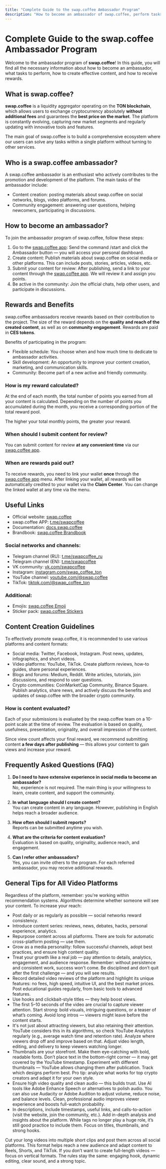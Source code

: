 ---
title: "Complete Guide to the swap.coffee Ambassador Program"
description: "How to become an ambassador of swap.coffee, perform tasks, create content, and receive rewards."
---

# Complete Guide to the swap.coffee Ambassador Program

Welcome to the ambassador program of **swap.coffee**! In this guide, you will find all the necessary information about how to become an ambassador, what tasks to perform, how to create effective content, and how to receive rewards.

## What is swap.coffee?

**swap.coffee** is a liquidity aggregator operating on the **TON blockchain**, which allows users to exchange cryptocurrency absolutely **without additional fees** and guarantees the **best price on the market**. The platform is constantly evolving, capturing new market segments and regularly updating with innovative tools and features.

The main goal of swap.coffee is to build a comprehensive ecosystem where our users can solve any tasks within a single platform without turning to other services.

## Who is a swap.coffee ambassador?

A swap.coffee ambassador is an enthusiast who actively contributes to the promotion and development of the platform. The main tasks of the ambassador include:

- Content creation: posting materials about swap.coffee on social networks, blogs, video platforms, and forums.
- Community engagement: answering user questions, helping newcomers, participating in discussions.

## How to become an ambassador?

To join the ambassador program of swap.coffee, follow these steps:

1. Go to the [swap.coffee app](https://t.me/swapcoffee): Send the command /start and click the Ambassador button — you will access your personal dashboard.
2. Create content: Publish materials about swap.coffee on social media or other platforms. This can include posts, stories, articles, videos, etc.
3. Submit your content for review: After publishing, send a link to your content through the [swap.coffee app](https://t.me/swapcoffee). We will review it and assign you points.
4. Be active in the community: Join the official chats, help other users, and participate in discussions.

## Rewards and Benefits

swap.coffee ambassadors receive rewards based on their contribution to the project. The size of the reward depends on the **quality and reach of the created content**, as well as on **community engagement**. Rewards are paid in **CES tokens**.

Benefits of participating in the program:

- Flexible schedule: You choose when and how much time to dedicate to ambassador activities.
- Skill development: An opportunity to improve your content creation, marketing, and communication skills.
- Community: Become part of a new active and friendly community.

### How is my reward calculated?

At the end of each month, the total number of points you earned from all your content is calculated. Depending on the number of points you accumulated during the month, you receive a corresponding portion of the total reward pool.

The higher your total monthly points, the greater your reward.

### When should I submit content for review?

You can submit content for review **at any convenient time** via our [swap.coffee app](https://t.me/swapcoffee).

### When are rewards paid out?

To receive rewards, you need to link your wallet **once** through the [swap.coffee app](https://t.me/swapcoffee) menu. After linking your wallet, all rewards will be automatically credited to your wallet via the **Claim Center**. You can change the linked wallet at any time via the menu.

## Useful Links

- Official website: [swap.coffee](https://swap.coffee/)
- swap.coffee APP: [t.me/swapcoffee](https://t.me/swapcoffee)
- Documentation: [docs.swap.coffee](https://docs.swap.coffee/)
- Brandbook: [swap.coffee Brandbook](https://www.figma.com/design/Hy5f6zwcsvvbgfm7PmhOsN/swap.coffee-guideline?node-id=0-1&p=f&t=56PifdcRtSgBjzis-0)

### Social networks and channels:

- Telegram channel (RU): [t.me/swapcoffee_ru](https://t.me/swapcoffee_ru)
- Telegram channel (EN): [t.me/swapcoffee](https://t.me/swapcoffee)
- VK community: [vk.com/swapcoffee](http://vk.com/swapcoffee)
- Instagram: [instagram.com/swap_coffee_ton](https://instagram.com/swap_coffee_ton)
- YouTube channel: [youtube.com/@swap.coffee](https://youtube.com/@swap.coffee)
- TikTok: [tiktok.com/@swap_coffee_ton](https://www.tiktok.com/@swap_coffee_ton)

### Additional:

- Emojis: [swap.coffee Emoji](https://t.me/addemoji/swap_coffee_emoji)
- Sticker pack: [swap.coffee Stickers](https://t.me/addstickers/swap_coffee_animated)

## Content Creation Guidelines

To effectively promote swap.coffee, it is recommended to use various platforms and content formats:

- Social media: Twitter, Facebook, Instagram. Post news, updates, infographics, and short videos.
- Video platforms: YouTube, TikTok. Create platform reviews, how-to guides, share personal experiences.
- Blogs and forums: Medium, Reddit. Write articles, tutorials, join discussions, and respond to user questions.
- Crypto communities: CoinMarketCap Community, Binance Square. Publish analytics, share news, and actively discuss the benefits and updates of swap.coffee with the broader crypto community.

### How is content evaluated?

Each of your submissions is evaluated by the swap.coffee team on a 10-point scale at the time of review. The evaluation is based on quality, usefulness, presentation, originality, and overall impression of the content.

Since view count affects your final reward, we recommend submitting content **a few days after publishing** — this allows your content to gain views and increase your reward.

## Frequently Asked Questions (FAQ)

1. **Do I need to have extensive experience in social media to become an ambassador?**  
No, experience is not required. The main thing is your willingness to learn, create content, and support the community.

2. **In what language should I create content?**  
You can create content in any language. However, publishing in English helps reach a broader audience.

3. **How often should I submit reports?**  
Reports can be submitted anytime you wish.

4. **What are the criteria for content evaluation?**  
Evaluation is based on quality, originality, audience reach, and engagement.

5. **Can I refer other ambassadors?**  
Yes, you can invite others to the program. For each referred ambassador, you may receive additional rewards.

## General Tips for All Video Platforms

Regardless of the platform, remember: you're working within recommendation systems. Algorithms determine whether someone will see your content. To increase your reach:

- Post daily or as regularly as possible — social networks reward consistency.
- Introduce content series: reviews, news, debates, hacks, personal experience, analytics.
- Repurpose content across all platforms. There are tools for automatic cross-platform posting — use them.
- Grow as a media personality: follow successful channels, adopt best practices, and ensure high content quality.
- Treat your growth like a real job — pay attention to details, analytics, engagement, and audience response. Remember: without persistence and consistent work, success won't come. Be disciplined and don’t quit after the first challenge — and you will see results.
- Record detailed video reviews of the platform and highlight its unique features: no fees, high speed, intuitive UI, and the best market prices. Post educational guides regularly, from basic tools to advanced features.
- Use hooks and clickbait-style titles — they help boost views.
- The first 5–10 seconds of the video are crucial to capture viewer attention. Start strong: bold visuals, intriguing questions, or a teaser of what’s coming. Avoid long intros — viewers might leave before the content starts.
- It's not just about attracting viewers, but also retaining their attention. YouTube considers this in its algorithms, so check YouTube Analytics regularly (e.g., average watch time and retention rate). Analyze where viewers drop off and improve based on that. Adjust video length, editing, and delivery to keep viewers watching longer.
- Thumbnails are your storefront. Make them eye-catching with bold, readable fonts. Don’t place text in the bottom-right corner — it may get covered by the YouTube timestamp. Experiment with different thumbnails — YouTube allows changing them after publication. Track which designs perform best. Pro tip: analyze what works for top crypto creators and adapt it for your own style.
- Ensure high video quality and clean audio — this builds trust. Use AI tools like Adobe Enhance Speech or alternatives to polish audio. You can also use Audacity or Adobe Audition to adjust volume, reduce noise, and balance levels. Clean, professional audio improves viewer experience and boosts full-watch probability.
- In descriptions, include timestamps, useful links, and calls-to-action (visit the website, join the community, etc.). Add in-depth analysis and insights about the platform. While tags no longer play a huge role, it’s still good practice to include them. Focus on titles, thumbnails, and strong hooks.

Cut your long videos into multiple short clips and post them across all social platforms. This format helps reach a new audience and adapt content to Reels, Shorts, and TikTok. If you don’t want to create full-length videos — focus on vertical formats. The rules stay the same: engaging hook, dynamic editing, clear sound, and a strong topic.
